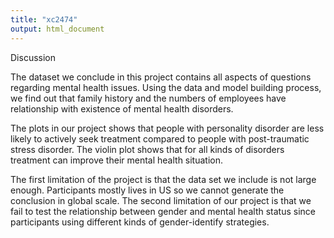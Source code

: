 ```yaml
---
title: "xc2474"
output: html_document
---
```


Discussion

The dataset we conclude in this project contains all aspects of questions regarding mental health issues. Using the data and model building process, we find out that family history and the numbers of employees have relationship with existence of mental health disorders. 

The plots in our project shows that people with personality disorder are less likely to actively seek treatment compared to people with post-traumatic stress disorder. The violin plot shows that for all kinds of disorders treatment can improve their mental health situation.

The first limitation of the project is that the data set we include is not large enough. Participants mostly lives in US so we cannot generate the conclusion in global scale. The second limitation of our project is that we fail to test the relationship between gender and mental health status since participants using different kinds of gender-identify strategies.
